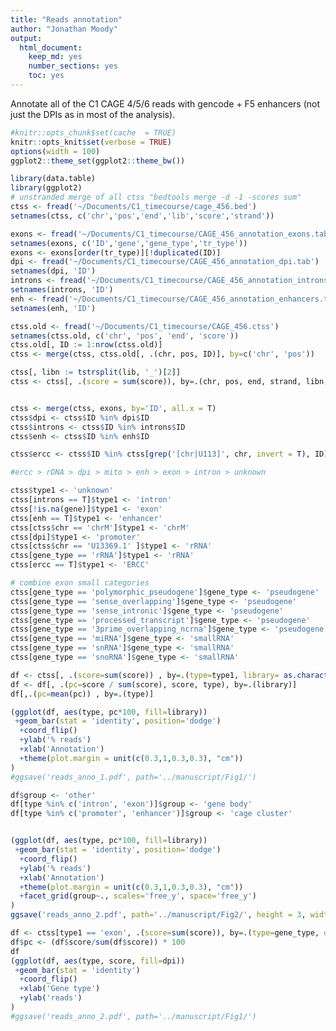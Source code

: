 ```yaml
---
title: "Reads annotation"
author: "Jonathan Moody"
output:
  html_document:
    keep_md: yes
    number_sections: yes
    toc: yes
---
```


Annotate all of the C1 CAGE 4/5/6 reads with gencode + F5 enhancers (not just the DPIs as in most of the analysis).

```r
#knitr::opts_chunk$set(cache  = TRUE)
knitr::opts_knit$set(verbose = TRUE)
options(width = 100)
ggplot2::theme_set(ggplot2::theme_bw())
```

```r
library(data.table)
library(ggplot2)
# unstranded merge of all ctss "bedtools merge -d -1 -scores sum"
ctss <- fread('~/Documents/C1_timecourse/cage_456.bed')
setnames(ctss, c('chr','pos','end','lib','score','strand'))

exons <- fread('~/Documents/C1_timecourse/CAGE_456_annotation_exons.tab')
setnames(exons, c('ID','gene','gene_type','tr_type'))
exons <- exons[order(tr_type)][!duplicated(ID)]
dpi <- fread('~/Documents/C1_timecourse/CAGE_456_annotation_dpi.tab')
setnames(dpi, 'ID')
introns <- fread('~/Documents/C1_timecourse/CAGE_456_annotation_introns.tab')
setnames(introns, 'ID')
enh <- fread('~/Documents/C1_timecourse/CAGE_456_annotation_enhancers.tab')
setnames(enh, 'ID')

ctss.old <- fread('~/Documents/C1_timecourse/CAGE_456.ctss')
setnames(ctss.old, c('chr', 'pos', 'end', 'score'))
ctss.old[, ID := 1:nrow(ctss.old)]
ctss <- merge(ctss, ctss.old[, .(chr, pos, ID)], by=c('chr', 'pos'))

ctss[, libn := tstrsplit(lib, '_')[2]]
ctss <- ctss[, .(score = sum(score)), by=.(chr, pos, end, strand, libn, ID)]


ctss <- merge(ctss, exons, by='ID', all.x = T)
ctss$dpi <- ctss$ID %in% dpi$ID
ctss$introns <- ctss$ID %in% introns$ID
ctss$enh <- ctss$ID %in% enh$ID

ctss$ercc <- ctss$ID %in% ctss[grep('[chr|U113]', chr, invert = T), ID]

#ercc > rDNA > dpi > mito > enh > exon > intron > unknown

ctss$type1 <- 'unknown'
ctss[introns == T]$type1 <- 'intron'
ctss[!is.na(gene)]$type1 <- 'exon'
ctss[enh == T]$type1 <- 'enhancer'
ctss[ctss$chr == 'chrM']$type1 <- 'chrM'
ctss[dpi]$type1 <- 'promoter'
ctss[ctss$chr == 'U13369.1' ]$type1 <- 'rRNA'
ctss[gene_type == 'rRNA']$type1 <- 'rRNA'
ctss[ercc == T]$type1 <- 'ERCC'

# combine exon small categories
ctss[gene_type == 'polymorphic_pseudogene']$gene_type <- 'pseudogene'
ctss[gene_type == 'sense_overlapping']$gene_type <- 'pseudogene'
ctss[gene_type == 'sense_intronic']$gene_type <- 'pseudogene'
ctss[gene_type == 'processed_transcript']$gene_type <- 'pseudogene'
ctss[gene_type == '3prime_overlapping_ncrna']$gene_type <- 'pseudogene'
ctss[gene_type == 'miRNA']$gene_type <- 'smallRNA'
ctss[gene_type == 'snRNA']$gene_type <- 'smallRNA'
ctss[gene_type == 'snoRNA']$gene_type <- 'smallRNA'

```

```r
df <- ctss[, .(score=sum(score)) , by=.(type=type1, library= as.character(as.numeric(libn) - 3))]
df <- df[, .(pc=score / sum(score), score, type), by=.(library)]
df[,.(pc=mean(pc)) , by=.(type)]

(ggplot(df, aes(type, pc*100, fill=library))
 +geom_bar(stat = 'identity', position='dodge')
  +coord_flip()
  +ylab('% reads')
  +xlab('Annotation')
  +theme(plot.margin = unit(c(0.3,1,0.3,0.3), "cm"))
)
#ggsave('reads_anno_1.pdf', path='../manuscript/Fig1/')

df$group <- 'other'
df[type %in% c('intron', 'exon')]$group <- 'gene body'
df[type %in% c('promoter', 'enhancer')]$group <- 'cage cluster'


(ggplot(df, aes(type, pc*100, fill=library))
 +geom_bar(stat = 'identity', position='dodge')
  +coord_flip()
  +ylab('% reads')
  +xlab('Annotation')
  +theme(plot.margin = unit(c(0.3,1,0.3,0.3), "cm"))
  +facet_grid(group~., scales='free_y', space='free_y')
)
ggsave('reads_anno_2.pdf', path='../manuscript/Fig2/', height = 3, width = 4, units = 'in')
```

```r
df <- ctss[type1 == 'exon', .(score=sum(score)), by=.(type=gene_type, dpi=dpi)]
df$pc <- (df$score/sum(df$score)) * 100
df
(ggplot(df, aes(type, score, fill=dpi))
 +geom_bar(stat = 'identity')
  +coord_flip()
  +xlab('Gene type')
  +ylab('reads')
)
#ggsave('reads_anno_2.pdf', path='../manuscript/Fig1/')
```

